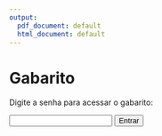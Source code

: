 ```yaml
---
output:
  pdf_document: default
  html_document: default
---
```


# Gabarito {.unnumbered}

<div id="conteudo-secreto" style="display:none;">
---

## Exercício 1{-}

<strong>Objetivo Principal:</strong>

Modelar a operação de um sistema de dois reservatórios hidrelétricos ao longo de 6 períodos (1 ano) para maximizar a receita anual proveniente da venda de eletricidade.

<strong>Elementos-Chave do Modelo:</strong>

<ul>
<li><b>Recursos Hídricos:</b></li>

Dois reservatórios com capacidades distintas:<br>
<ul>
<li>Reservatório 1: 3.500 quilo-acre-pés (capacidade)</li>
<li>Reservatório 2: 5.500 quilo-acre-pés (capacidade)</li>

Estoques iniciais/finais fixos:
<li>Início: R1 = 1.800 / R2 = 2.500 quilo-acre-pés</li>
<li>Final: Mesmos valores devem ser mantidos.</li>
</ul>
<br>
<li><b>Restrições Operacionais:</b></li>

Liberações mínimas por período para fins não energéticos (irrigação, navegação, etc.), fornecidas por tabela.<br>
Entradas de água por período (dados tabelados).<br>
Limite de armazenamento: Água excedente à capacidade é perdida (vertedouro).

<li><b>Geração de Energia:</b></li>

Cada quilo-acre-pé liberado gera energia fixa:<br>
R1: 310 kWh<br>
R2: 420 kWh<br>

<li><b>Mercado de Venda:</b></li>

Classe I: Compra anual com percentuais obrigatórios de entrega por período (10%, 12%, 15%, 32%, 21%, 10%).<br>
Preço: R$ 10,00 / 1.000 kWh.<br>
<strong>Classe II:</strong> Compra período a período (sem restrições).<br>
Preço: R$ 5,00 / 1.000 kWh.
</ul>
<br>
<strong>Variáveis</strong>

X<sub>ij</sub>: perda de água do reservatório i(i=1,2)no período j (j=1,2,…,6)<br>
S<sub>ij</sub>: saída de água do reservatório i (i=1,2)no período j (j=1,2,…,6)<br>
A<sub>ij</sub>: água disponível para produção no reservatório i (i=1,2) no período j (j=1,2,…,6)<br>
V<sub>cj</sub>: energia vendida para cliente classe c (c=1,2)  no período j (j=1,2,…,6)<br>
P<sub>ij</sub>: energia produzida no reservatório i (i=1,2)no período j (1,2,…,6)<br>
T<sub>j</sub>: total de energia produzida no período j (j=1,2,…,6)<br>
CI: total de venda para o cliente de classe I<br>
E<sub>ij</sub>: estoque do reservatório i(i=1,2)no período j (0,1,2,…,6)<br>

<strong>Função Objetivo</strong>

Maximizar o valor obtido pela venda para clientes de classe 1 e 2 em todos os periodos<br>
```{=tex}
\begin{equation}
  Max \quad 10\sum_{j} V_{1j} + 5\sum_{j} V_{2j}
\end{equation}
```
<strong>Restrições</strong>

<ul>
<li><b>Quantidade mínima liberada pelos reservatórios durante os períodos</b></li><br>

```{=tex}
\begin{equation}
A_{1j} ≥ 200 \qquad \forall j \\
A_{21} ≥ 304 \\
A_{22} ≥ 578 \\
A_{23} ≥ 995 \\
A_{24} ≥ 1495 \\
A_{25} ≥ 558 \\
A_{26} ≥ 392 
\end{equation}
```

<li><b>Produção de energia por reservatótio</b></li>
<li><b>Total de energia produzida por período e total vendido por clinete</b></li>
<li><b>Limite do estoque de água dentro de cada um dos reservatórios</b></li>
<li><b>Contagem do total de venda para cliente de classe I</b></li>
<li><b>Saída total de água</b></li>
<li><b>Contagem de estoque (balanço hídrico)</b></li>
<br>

<details>
<summary>Resultados Obtidos pelo <em>gusek</em></summary>
<br>
obj = 42071,45<br>
<br>
<div style="display: flex; gap:120px">
<p>V<sub>11</sub> = 409,50<br>
V<sub>12</sub> = 491,40<br>
V<sub>13</sub> = 614,25<br>
V<sub>14</sub> = 1310,4<br>
V<sub>15</sub> = 859,95<br>
V<sub>16</sub> = 409,50<br>
V<sub>21</sub> = 224,29<br>
V<sub>22</sub> = 0<br>
V<sub>23</sub> = 0<br>
V<sub>24</sub> = 0<br>
V<sub>25</sub> = 0<br>
V<sub>26</sub> = 0<br></p>
<p>P<sub>11</sub> = 243770<br>
P<sub>12</sub> = 62000<br>
P<sub>13</sub> = 97230<br>
P<sub>14</sub> = 507470<br>
P<sub>15</sub> = 62000<br>
P<sub>16</sub> = 62000<br>
P<sub>21</sub> = 390020<br>
P<sub>22</sub> = 429400<br>
P<sub>23</sub> = 517020<br>
P<sub>24</sub> = 802930<br>
P<sub>25</sub> = 797950<br>
P<sub>26</sub> = 347500<br></p>
</div>
</details>
</ul>
---

## Exercício 2{-}

<strong>Objetivo Principal:</strong>

Produzir 1 milhão de toneladas de coque metalúrgico com o menor custo possível


<strong>Desafios</strong>

Os principais desafios são:<br>
<ul>
<li>Diferença na qualidade e rendimento dos carvões;</li>
<li>Capacidade limitada das plantas;</li>
<li>Restrições contratuais e operacionais (ex: algumas plantas não aceuitam certos carvões);</li>
<li>Necessidade de balancear a produção de subprodutos e i uso de gás.</li>
</ul>

<strong>Variáveis</strong>

<ul>
<li>Quantidade de carvão de cada fonte em cada planta (Ex: E1, R1, S1, L1, etc.);</li>
<li>Gases comprados e vendidos (GAF, GCC, GCV, GCU);</li>
<li>Quantidade de coque e resíduo gerado (RDC).</li>
</ul>

<strong>Função Objetivo</strong>

Minimizar os custos totais com compra de carvão, gás e maximizar receitas com venda de resíduos e gás excedente.<br>
```{=tex}
\begin{equation}
  min Z = 80,39 * (E1 + E2 + E3) + 80,90 * (R1 + R2) + 83,93 * R3 + 80,14 * (S1 + S2 + S3) + 68,70 * (L1 + L2 + L3) + 8 * GAF + 11 * GCC - 98 * RDC - 11 * GCV 
\end{equation}
```
<strong>Restrições</strong>

<ul>
<li><b>Capacidade das plantas</b></li><br>

```{=tex}
\begin{equation}
E1 + R1 + S1 + L1 <= 900000;\\
E2 + R2 + S2 + L2 <= 700000;\\
E3 + R3 + S3 + L3 <= 300000;
\end{equation}
```

<li><b>Restrição de uso de carvão por planta</b></li>

```{=tex}
\begin{equation}
S1 + S2 + E3 + L3 = 0;\\
0.7 * L1 - 0.3 * E1 - 0.3 * R1 - 0.3 * S1 <= 0;\\
0.65 * L2 - 0.35 * E2 - 0.35 * R2 - 0.35 * S2 <= 0;\\
0.6 * S3 - 0.4 * E3 - 0.4 * R3 - 0.4 * L3 <= 0;
\end{equation}
```

<strong>Restrições de Produção</strong>

<li><b>Geração e uso do gás</b></li>

```{=tex}
\begin{equation}
GCP - GCU - GCV = 0;\\
1.08 * (E1 + E2 + E3) + 1.10 * (R1 + R2 + R3) + 1.25 * (S1 + S2 + S3) + 1.45 * (L1 + L2 + L3) - GCP = 0;
\end{equation}
```

<li><b>Produção mínima de coque metalúrgico</b></li>

```{=tex}
\begin{equation}
0.792 * E1 + 0.728 * R1 + 0.666 * S1 + 0.612 * L1 + 0.8096 * E2 + 0.736 * R2 + 0.6808 * S2 + 0.6408 * L2 + 0.8184 * E3 + 0.744 * R3 + 0.6882 * S3 + 0.648 * L3 >= 1000000;
\end{equation}
```

<li><b>Proporção de resíduos</b></li>

```{=tex}
\begin{equation}
0.088 * E1 + 0.072 * R1 + 0.074 * S1 + 0.108 * L1 + 0.0704 * E2 + 0.064 * R2 + 0.0592 * S2 + 0.0792 * L2 + 0.0616 * E3 + 0.056 * R3 + 0.0518 * S3 + 0.072 * L3 - RDC = 0;
\end{equation}
```

<strong>Equilíbrio de subprodutos</strong>

<li><b>Gás necessário para processamento do carvão</b></li>

```{=tex}
\begin{equation}
0.611 * (E1 + E2 + E3 + R1 + R2 + R3 + S1 + S2 + S3 + L1 + L2 + L3) - GCU - GCC - 0.927 * GAF = 0;
\end{equation}
```
<br>
</ul>
<details>
<summary>Resultados Obtidos pelo <em>gusek</em></summary>
<br>
E1 = 630000\\
R1 = 0\\
S1 = 0\\
L1 = 270000\\
E2 = 290825 \\
R2 = 0\\
E1 = 630000\\
R1 = 0\\
S1 = 0\\
L1 = 270000\\
E2 = 290825 \\
R2 = 0\\
GAF = 888107\\ 
GCC = 0 \\
GCP = 1613060 GCU = 0 \\
GCV = 1613060 RDC = 117477\\

Plantas utilizadas: 1 e 2 (planta 3 não foi usada)

Fontes utilizadas: EUA e Lorena

Gás produzido foi todo vendido (estratégia mais lucrativa)

Resíduo total gerado: 117.477 toneladas.

A otimização ignorou Ruhr e Saar, pois não eram vantajosos.

Planta 3 não foi usada por ser menos eficiente ou mais cara.

Estratégia favoreceu a venda do gás ao invés do uso interno, maximizando lucros.

Custo do GAF/Kth = 8/0,927 = $8,63

Preço de venda GC/Kth = $11

Lucro: $2,37
</details>
---

</div>

<div id="senha-div">
  <p>Digite a senha para acessar o gabarito:</p>
  <input type="password" id="senha-input" />
  <button onclick="verificarSenha()">Entrar</button>
  <br>
  <p id="mensagem"></p>
</div>

<script src="senha.js"></script>
